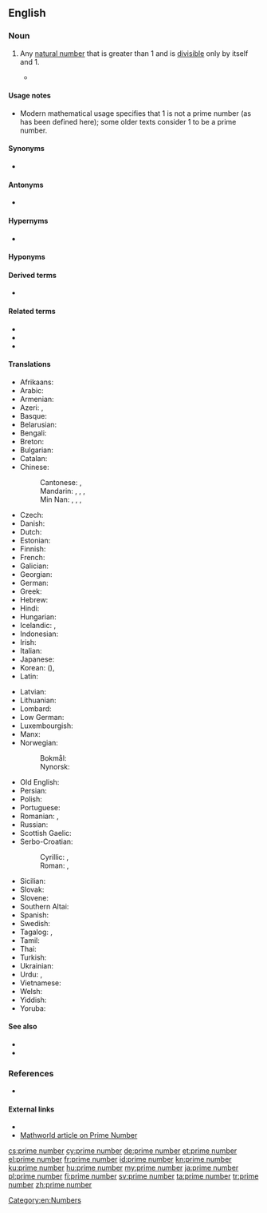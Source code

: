 {{also|prime-number}}
==English==

===Noun===
{{en-noun}}

# {{lb|en|number theory}} Any [[natural number]] that is greater than 1 and is [[divisible]] only by itself and 1.
#* {{quote-magazine | year=2013 | month=July-August | author=[http://www.americanscientist.org/authors/detail/sarah-glaz Sarah Glaz] | title=[http://www.americanscientist.org/issues/pub/2013/4/ode-to-prime-numbers Ode to Prime Numbers] | volume=101|issue=4|magazine={{w|American Scientist}} | passage=Some poems, echoing the purpose of early poetic treatises on scientific principles, attempt to elucidate the mathematical concepts that underlie '''prime numbers'''. Others play with primes’ cultural associations. Still others derive their structure from mathematical patterns involving primes.}}
#: {{ux|en|Every natural number greater than 1 can be factorized into '''prime numbers'''.}}

====Usage notes====
* Modern mathematical usage specifies that 1 is not a prime number (as has been defined here); some older texts consider 1 to be a prime number.

====Synonyms====
* {{l|en|prime}}

====Antonyms====
* {{l|en|composite number}}

====Hypernyms====
* {{l|en|number}}

====Hyponyms====
{{hyp4
| [[additive prime number]]
| [[annihilating prime number]]
| [[Bell number prime number]]
| [[Carol prime number]]
| [[Catalan prime number]]
| [[centered decagonal prime number]]
| [[centered heptagonal prime number]]
| [[centered square prime number]]
| [[centered triangular prime number]]
| [[Chen prime number]]
| [[circular prime number]]
| [[cousin prime number]]
| [[Cuban prime number]]
| [[Cullen prime number]]
| [[delannoy number prime number]]
| [[deletable prime number]]
| [[dihedral prime number]]
| [[double factorial prime number]]
| [[double Mersenne prime number]]
| [[Eisenstein prime number without imaginary part]]
| [[emirp]]
| [[Euclid prime number]]
| [[Euclid-Mullin Sequence prime number]]
| [[Euler irregular prime number]]
| [[even prime number]]
| [[factorial prime number]]
| [[Fermat prime number]]
| [[Fibonacci prime number]]
| [[fortunate prime number]]
| [[Gaussian prime number]]
| [[generalized Fermat prime number base 10]]
| [[Genocchi number prime number]]
| [[Gilda's prime number]]
| [[good prime number]]
| [[happy prime number]]
| [[harmonic prime number]]
| [[Higgs prime number for squares]]
| [[highly cototient number prime number]]
| [[irregular prime number]]
| [[isolated prime number]]
| [[Kynea prime number]]
| [[left-truncatable prime number]]
| [[Leyland prime number]]
| [[long prime number]]
| [[Lucas prime number]]
| [[lucky prime number]]
| [[Markov prime number]]
| [[Mersenne prime number]]
| [[Mills prime number]]
| [[minimal prime number]]
| [[Motzkin prime number]]
| [[Newman–Shanks–Williams prime number]]
| [[non-generous prime number]]
| [[odd prime number]]
| [[Padovan prime number]]
| [[palindromic prime number]]
| [[palindromic wing prime number]]
| [[partition prime number]]
| [[Pell prime number]]
| [[permutable prime number]]
| [[Perrin prime number]]
| [[Pierpont prime number]]
| [[Pillai prime number]]
| [[prime number of Binary Quadratic Form]]
| [[primeval prime number]]
| [[primorial prime number]]
| [[Proth prime number]]
| [[Pythagorean prime number]]
| [[Quartan prime number]]
| [[Ramanujan prime number]]
| [[regular prime number]]
| [[repunit prime number]]
| [[right-truncatable prime number]]
| [[safe prime number]]
| [[Schröder prime number]]
| [[Schröder-Hipparchus number prime number]]
| [[self prime number]]
| [[sexy prime number]]
| [[Smarandache-Wellin prime number]]
| [[Smarandache–Wellin prime number]]
| [[Solinas prime number]]
| [[Sophie Germain prime number]]
| [[star prime number]]
| [[Stern prime number]]
| [[super-prime number]]
| [[supersingular prime number]]
| [[swinging prime number]]
| [[Thabit number prime number]]
| [[twin prime number]]
| [[two-sided prime number]]
| [[Ulam number prime number]]
| [[unique prime number]]
| [[Wagstaff prime number]]
| [[Wall–Sun–Sun prime number]]
| [[Weakly prime numbers]]
| [[Wedderburn-Etherington number prime number]]
| [[Wieferich prime number]]
| [[Wilson prime number]]
| [[Wolstenholme prime number]]
| [[Woodall prime number]]
}}

====Derived terms====
* {{l|en|primality}}

====Related terms====
* {{l|en|prime constellation}}
* {{l|en|prime factor}}
* {{l|en|prime factorization}}

====Translations====
{{trans-top|natural number}}
* Afrikaans: {{t|af|priemgetal}}
* Arabic: {{t|ar|عَدَد أَوَّلِيّ|m}}
* Armenian: {{t|hy|պարզ թիվ}}
* Azeri: {{t|az|sadə ədəd}}, {{t|az|əsli ədəd}}
* Basque: {{t|eu|zenbaki lehen}}
* Belarusian: {{t|be|просты́ лік|m|sc=Cyrl}}
* Bengali: {{t|bn|মৌলিক সংখ্যা}}
* Breton: {{t|br|niveroù kentael}}
* Bulgarian: {{t|bg|просто́ число́|n}}
* Catalan: {{t|ca|nombre primer|m}}
* Chinese:
*: Cantonese: {{t|yue|質數|sc=Hani}}, {{t|yue|质数|tr=zat1 sou3|sc=Hani}}
*: Mandarin: {{t+|cmn|素數|sc=Hani}}, {{t+|cmn|素数|tr=sùshù|sc=Hani}}, {{t+|cmn|質數|sc=Hani}}, {{t+|cmn|质数|tr=zhìshù, zhíshù|sc=Hani}}
*: Min Nan: {{t|nan|素數|sc=Hani}}, {{t|nan|素数|tr=sò͘-sò͘|sc=Hani}}, {{t|nan|質數|sc=Hani}}, {{t|nan|质数|tr=chit-sò͘|sc=Hani}}
* Czech: {{t+|cs|prvočíslo|n}}
* Danish: {{t+|da|primtal}}
* Dutch: {{t+|nl|priemgetal|n}}
* Estonian: {{t+|et|algarv}}
* Finnish: {{t+|fi|alkuluku}}
* French: {{t+|fr|nombre premier|m}}
* Galician: {{t|gl|número primo|m}}
* Georgian: {{t|ka|მარტივი რიცხვი|sc=Geor}}
* German: {{t+|de|Primzahl|f}}
* Greek: {{t+|el|πρώτος αριθμός|m}}
* Hebrew: {{t+|he|מִסְפָּר רִאשׁוֹנִי|m}}
* Hindi: {{t|hi|अभाज्य संख्या}}
* Hungarian: {{t+|hu|prímszám}}
* Icelandic: {{t+|is|frumtala|f}}, {{t|is|prímtala|f}}
* Indonesian: {{t+|id|bilangan prima}}
* Irish: {{t|ga|uimhir phríomha|f}}
* Italian: {{t+|it|numero primo|m}}
* Japanese: {{t+|ja|素数|tr=そすう, sosū}}
* Korean: {{t+|ko|소수|sc=Hang}} ({{t+|ko|素數|sc=Hani}}), {{t+|ko|씨수|sc=Hang}} {{qualifier|North Korea}}
* Latin: {{t|la|numerus primus|m}}
{{trans-mid}}
* Latvian: {{t|lv|pirmskaitlis|m}}
* Lithuanian: {{t|lt|pirminiai skaičiai}}
* Lombard: {{t|lmo|nümar primm}}
* Low German: {{t|nds|Primtall}}
* Luxembourgish: {{t|lb|Primzuel}}
* Manx: {{t|gv|ard-earroo|m}}
* Norwegian:
*: Bokmål: {{t+|nb|primtall|n}}
*: Nynorsk: {{t|nn|primtal|n}}
* Old English: {{t|ang|frumtæl}}
* Persian: {{t|fa|عدد اول|tr='adad avval}}
* Polish: {{t+|pl|liczba pierwsza|f}}
* Portuguese: {{t|pt|número primo|m}}
* Romanian: {{t+|ro|număr prim}}, {{t|ro|numere prime|n-p}}
* Russian: {{t|ru|просто́е число́|n}}
* Scottish Gaelic: {{t|gd|prìomh-àireamh|f}}
* Serbo-Croatian:
*: Cyrillic: {{t|sh|прости број|m}}, {{t|sh|прост број|m}}
*: Roman: {{t|sh|prosti broj|m}}, {{t|sh|prost broj|m}}
* Sicilian: {{t|scn|nùmmuru primu|m}}
* Slovak: {{t|sk|prvočíslo|n}}
* Slovene: {{t+|sl|praštevilo|n}}
* Southern Altai: {{t|alt|тегин тоо|tr=tegin too}}
* Spanish: {{t+|es|número primo|m}}
* Swedish: {{t+|sv|primtal|n}}
* Tagalog: {{t|tl|bilang na lantay}}, {{t|tl|bilang na balho}}
* Tamil: {{t+|ta|பகா எண்}}
* Thai: {{t+|th|จำนวนเฉพาะ|tr=jam-nuan chà-pór}}
* Turkish: {{t+|tr|asal sayı}}
* Ukrainian: {{t|uk|просте́ число́|n}}
* Urdu: {{t|ur|مفرد عدد}}, {{t|ur|ولی عدد}}
* Vietnamese: {{t+|vi|số nguyên tố}}
* Welsh: {{t|cy|rhif cysefin}}
* Yiddish: {{t|yi|פּרימצאָל|f}}
* Yoruba: {{t|yo|nọ́mbà àkọ́kọ́}}
{{trans-bottom}}

====See also====
* {{l|en|divisor}}
* {{l|en|factor}}

===References===
* {{pedia}}

====External links====
* {{pedialite}}
* [http://mathworld.wolfram.com/PrimeNumber.html Mathworld article on Prime Number]

[[Category:en:Numbers]]

[[cs:prime number]]
[[cy:prime number]]
[[de:prime number]]
[[et:prime number]]
[[el:prime number]]
[[fr:prime number]]
[[id:prime number]]
[[kn:prime number]]
[[ku:prime number]]
[[hu:prime number]]
[[my:prime number]]
[[ja:prime number]]
[[pl:prime number]]
[[fi:prime number]]
[[sv:prime number]]
[[ta:prime number]]
[[tr:prime number]]
[[zh:prime number]]